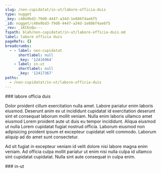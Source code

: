 ```yaml
---
slug: /non-cupidatat/in-ut/labore-officia-duis
type: nugget
_key: c48e9bd3-79d0-4447-a34d-1e886f4ae6f5
_id: nugget/c48e9bd3-79d0-4447-a34d-1e886f4ae6f5
_rev: _iKCEoQu---
fspath: blah/non-cupidatat/in-ut/labore-officia-duis.md
label: labore officia duis
pageRefs: {}
breadcrumbs:
  - - label: non-cupidatat
      shortlabel: null
      _key: '12416964'
    - label: in-ut
      shortlabel: null
      _key: '12417367'
paths:
  - /non-cupidatat/in-ut/labore-officia-duis
---
```


<NuggetArea>
<Nugget slug="/non-cupidatat/in-ut/labore-officia-duis" type="nugget" _key="c48e9bd3-79d0-4447-a34d-1e886f4ae6f5" _id="nugget/c48e9bd3-79d0-4447-a34d-1e886f4ae6f5" _rev="_iKCEoQu---" fspath="blah/non-cupidatat/in-ut/labore-officia-duis.md" label="labore officia duis" paths="/non-cupidatat/in-ut/labore-officia-duis">
<NuggetBody>
### labore officia duis

Dolor proident cillum exercitation nulla amet. Labore pariatur enim laboris eiusmod. Deserunt anim ex ut incididunt cupidatat id exercitation deserunt sint et consequat laborum mollit veniam. Nulla enim laboris ullamco amet eiusmod Lorem proident aute ut duis eu tempor incididunt. Aliqua eiusmod ut nulla Lorem cupidatat fugiat nostrud officia. Laborum eiusmod non adipisicing proident ipsum et excepteur cupidatat velit commodo. Laborum aliquip ad do amet sunt consectetur.

Ad sit fugiat in excepteur veniam id velit dolore nisi labore magna enim veniam. Ad officia culpa mollit pariatur ut enim nisi nulla culpa id ullamco sint cupidatat cupidatat. Nulla sint aute consequat in culpa enim.

</NuggetBody>
<Breadcrumbs>
<Crumbs>
<Crumb _key="12416964" label="non-cupidatat" /><Crumb _key="12417367" label="in-ut" />
</Crumbs>
</Breadcrumbs>
</Nugget>

<NuggetsInbound>
</NuggetsInbound>
<NuggetsOutbound>
</NuggetsOutbound>
</NuggetArea>
<PassagesInbound>
<Passage direction="inbound" type="passage" _key="12417367" _id="passage/12417367" _rev="_iKCEoPq---" label="in-ut" passage="in-ut" fspath="blah/non-cupidatat/in-ut" paths="/non-cupidatat/in-ut" slug="/non-cupidatat/in-ut">
<NuggetBody>
### in-ut

</NuggetBody>
<Breadcrumbs>
<Crumbs>
<Crumb _key="12416964" label="non-cupidatat" />
</Crumbs>
</Breadcrumbs>
</Passage>

</PassagesInbound>
<PassagesOutbound>
</PassagesOutbound>